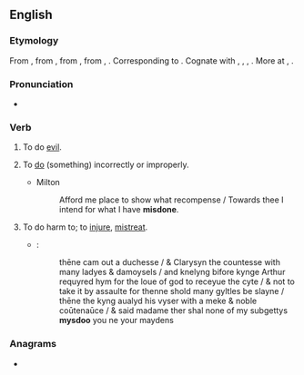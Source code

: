 ==English==

===Etymology===
From {{etyl|enm|en}} {{m|enm|misdon}}, from {{etyl|ang|en}} {{m|ang|misdōn||to do evil, transgress, do amiss, err}}, from {{etyl|gem-pro|en}} {{m|gem-pro|*missadōną||to do wrongly}}, from {{m|gem-pro|*missa-||mis-}}, {{m|gem-pro|*dōną||to do}}. Corresponding to {{prefix|mis|do|lang=en}}. Cognate with {{cog|ofs|misdūa||to misdo}}, {{cog|nl|misdoen||to offend, do wrongly}}, {{cog|gml|misdōn||to misdo}}, {{cog|gmh|missetuon||to transgress, offend, blame}}. More at {{l|en|mis-}}, {{l|en|do}}.

===Pronunciation===
* {{a|UK}} {{IPA|/mɪsˈduː/|lang=en}}

===Verb===
{{en-verb|misdoes|misdoing|misdid|misdone}}

# {{lb|en|archaic|intransitive}} To do [[evil]].
# {{lb|en|transitive}} To [[do]] (something) incorrectly or improperly.
#* Milton
#*: Afford me place to show what recompense / Towards thee I intend for what I have '''misdone'''.
# {{lb|en|archaic|transitive}} To do harm to; to [[injure]], [[mistreat]].
#* {{RQ:Mlry MrtDrthr|7.12|2|V|xij}}:
#*: thēne cam out a duchesse / & Clarysyn the countesse with many ladyes & damoysels / and knelyng bifore kynge Arthur requyred hym for the loue of god to receyue the cyte / & not to take it by assaulte for thenne shold many gyltles be slayne / thēne the kyng aualyd his vyser with a meke & noble coūtenaūce / & said madame ther shal none of my subgettys '''mysdoo''' you ne your maydens
<!--Prior quote:#*:Shall non '''myssedo''' you, madam, that to me longis, for I graunt the chartyrs-->

===Anagrams===
* {{anagrams|en|odism}}